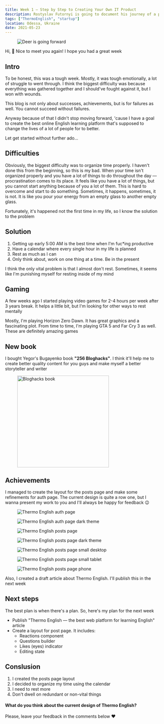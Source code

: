 ```yaml
---
title: Week 1 — Step by Step to Creating Your Own IT Product
description: Rostyslav Futornyi is going to document his journey of a person who's creating the best online English learning platform in the world. It is going to be called Thermo English
tags: ["ThermoEnglish", "startup"]
location: Odessa, Ukraine
date: 2021-05-23
---
```


<figure>
  <img src="/deer.jpeg" alt="Deer is going forward" />
</figure>

<Spacer />

Hi, 👋 Nice to meet you again! I hope you had a great week

## Intro

To be honest, this was a tough week. Mostly, it was tough emotionally, a lot of struggle to went through. I think the biggest difficulty was because everything was gathered together and I should've fought against it, but I won with wounds.

This blog is not only about successes, achievements, but is for failures as well. You cannot succeed without failures.

Anyway because of that I didn't stop moving forward, 'cause I have a goal to create the best online English learning platform that's supposed to change the lives of a lot of people for to better.

Let get started without further ado...

## Difficulties

Obviously, the biggest difficulty was to organize time properly. I haven't done this from the beginning, so this is my bad. When your time isn't organized properly and you have a lot of things to do throughout the day — procrastination comes to its place. It feels like you have a lot of things, but you cannot start anything because of you a lot of them. This is hard to overcome and start to do something. Sometimes, it happens, sometimes, it is not. It is like you pour your energy from an empty glass to another empty glass.

Fortunately, it's happened not the first time in my life, so I know the solution to the problem

## Solution

1. Getting up early 5:00 AM is the best time when I'm fuc\*ing productive
2. Have a calendar where every single hour in my life is planned
3. Rest as much as I can
4. Only think about, work on one thing at a time. Be in the present

I think the only vital problem is that I almost don't rest. Sometimes, it seems like I'm punishing myself for resting inside of my mind

## Gaming

A few weeks ago I started playing video games for 2-4 hours per week after 3 years break. It helps a little bit, but I'm looking for other ways to rest mentally

Mostly, I'm playing Horizon Zero Dawn. It has great graphics and a fascinating plot. From time to time, I'm playing GTA 5 and Far Cry 3 as well. These are definitely amazing games

## New book

I bought Yegor's Bugayenko book **"256 Bloghacks"**. I think it'll help me to create better quality content for you guys and make myself a better storyteller and writer

<Divider />

<figure>
  <img src="/256-bloghacks-book.png" alt="Bloghacks book" width="300" />
</figure>

## Achievements

I managed to create the layout for the posts page and make some refinements for auth page. The current design is quite a row one, but I wanna present my work to you and I'll always be happy for feedback 😉

<figure>
  <img src="/auth-page.png" alt="Thermo English auth page" />
</figure>

<figure>
  <img src="/auth-page-dark.png" alt="Thermo English auth page dark theme" />
</figure>

<figure>
  <img src="/posts-page.png" alt="Thermo English posts page" />
</figure>

<figure>
  <img src="/posts-page-dark.png" alt="Thermo English posts page dark theme" />
</figure>

<figure>
  <img
    src="/posts-page-small-desktop.png"
    alt="Thermo English posts page small desktop"
  />
</figure>

<figure>
  <img
    src="/posts-page-tablet.png"
    alt="Thermo English posts page small tablet"
  />
</figure>

<figure>
  <img src="/posts-page-phone.png" alt="Thermo English posts page phone" />
</figure>

Also, I created a draft article about Thermo English. I'll publish this in the next week

## Next steps

The best plan is when there's a plan. So, here's my plan for the next week

- Publish "Thermo English — the best web platform for learning English" article
- Create a layout for post page. It includes:
  - Reactions component
  - Questions builder
  - Likes (eyes) indicator
  - Editing state

## Conslusion

1. I created the posts page layout
2. I decided to organize my time using the calendar
3. I need to rest more
4. Don't dwell on redundant or non-vital things

<Spacer />

#### What do you think about the current design of Thermo English?

Please, leave your feedback in the comments below ❤️
